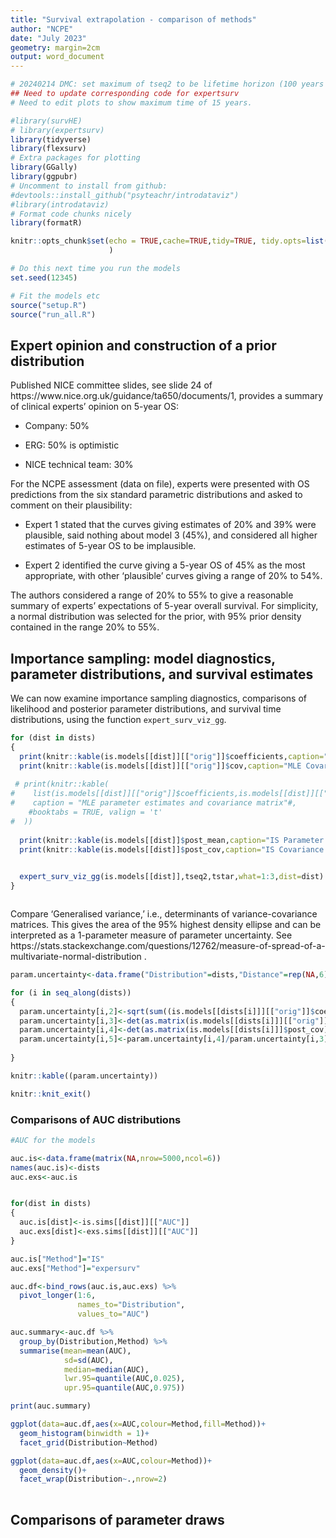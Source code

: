 ```yaml
---
title: "Survival extrapolation - comparison of methods"
author: "NCPE"
date: "July 2023"
geometry: margin=2cm
output: word_document
---
```


```r

# 20240214 DMC: set maximum of tseq2 to be lifetime horizon (100 years in this case)
## Need to update corresponding code for expertsurv
# Need to edit plots to show maximum time of 15 years.

#library(survHE)
# library(expertsurv)
library(tidyverse)
library(flexsurv)
# Extra packages for plotting
library(GGally)
library(ggpubr)
# Uncomment to install from github:
#devtools::install_github("psyteachr/introdataviz")
#library(introdataviz)
# Format code chunks nicely
library(formatR)

knitr::opts_chunk$set(echo = TRUE,cache=TRUE,tidy=TRUE, tidy.opts=list(width.cutoff=60)
                      )

# Do this next time you run the models
set.seed(12345)

```


```r
# Fit the models etc
source("setup.R")
source("run_all.R")
```



## Expert opinion and construction of a prior distribution

Published NICE committee slides, see slide 24 of https://www.nice.org.uk/guidance/ta650/documents/1, provides a summary of clinical experts' opinion on 5-year OS:

- Company: 50%

- ERG: 50% is optimistic

- NICE technical team: 30%

For the NCPE assessment (data on file), experts were presented with OS predictions from the six standard parametric distributions and asked to comment on their plausibility:

- Expert 1 stated that the curves giving estimates of 20% and 39% were plausible, said nothing about model 3 (45%), and considered all higher estimates of 5-year OS to be implausible. 

-	Expert 2 identified the curve giving a 5-year OS of 45% as the most appropriate, with other ‘plausible’ curves giving a range of 20% to 54%. 

The authors considered a range of 20% to 55% to give a reasonable summary of experts' expectations of 5-year overall survival. For simplicity, a normal distribution was selected for the prior, with 95% prior density contained in the range 20% to 55%.

## Importance sampling: model diagnostics, parameter distributions, and survival estimates

We can now examine importance sampling diagnostics, comparisons of likelihood and posterior parameter distributions, and survival time distributions, using the function `expert_surv_viz_gg`.


```r
for (dist in dists)
{
  print(knitr::kable(is.models[[dist]][["orig"]]$coefficients,caption="MLE Parameter Estimates"))
  print(knitr::kable(is.models[[dist]][["orig"]]$cov,caption="MLE Covariance Matrix"))
  
 # print(knitr::kable(
#    list(is.models[[dist]][["orig"]]$coefficients,is.models[[dist]][["orig"]]$cov),
#    caption = "MLE parameter estimates and covariance matrix"#,
    #booktabs = TRUE, valign = 't'
#  ))
  
  print(knitr::kable(is.models[[dist]]$post_mean,caption="IS Parameter Estimates"))
  print(knitr::kable(is.models[[dist]]$post_cov,caption="IS Covariance Matrix"))
  

  expert_surv_viz_gg(is.models[[dist]],tseq2,tstar,what=1:3,dist=dist)
}



```

Compare 'Generalised variance,' i.e., determinants of variance-covariance matrices. This gives the area of the 95% highest density ellipse and can be interpreted as a 1-parameter measure of parameter uncertainty. See https://stats.stackexchange.com/questions/12762/measure-of-spread-of-a-multivariate-normal-distribution .



```r

param.uncertainty<-data.frame("Distribution"=dists,"Distance"=rep(NA,6),"MLE Variance"=rep(NA,6),"IS Variance"=rep(NA,6),"Ratio"=rep(NA,6))

for (i in seq_along(dists))
{
  param.uncertainty[i,2]<-sqrt(sum((is.models[[dists[i]]][["orig"]]$coefficients-is.models[[dists[i]]]$post_mean)^2))
  param.uncertainty[i,3]<-det(as.matrix(is.models[[dists[i]]][["orig"]]$cov))
  param.uncertainty[i,4]<-det(as.matrix(is.models[[dists[i]]]$post_cov))
  param.uncertainty[i,5]<-param.uncertainty[i,4]/param.uncertainty[i,3]
  
}

knitr::kable((param.uncertainty))

```


```r
knitr::knit_exit()
```



### Comparisons of AUC distributions

```r

#AUC for the models

auc.is<-data.frame(matrix(NA,nrow=5000,ncol=6))
names(auc.is)<-dists
auc.exs<-auc.is


for(dist in dists)
{
  auc.is[dist]<-is.sims[[dist]][["AUC"]]
  auc.exs[dist]<-exs.sims[[dist]][["AUC"]]
}

auc.is["Method"]="IS"
auc.exs["Method"]="expersurv"

auc.df<-bind_rows(auc.is,auc.exs) %>%
  pivot_longer(1:6,
               names_to="Distribution",
               values_to="AUC")

auc.summary<-auc.df %>%
  group_by(Distribution,Method) %>%
  summarise(mean=mean(AUC),
            sd=sd(AUC),
            median=median(AUC),
            lwr.95=quantile(AUC,0.025),
            upr.95=quantile(AUC,0.975)) 

print(auc.summary)

ggplot(data=auc.df,aes(x=AUC,colour=Method,fill=Method))+
  geom_histogram(binwidth = 1)+
  facet_grid(Distribution~Method)

ggplot(data=auc.df,aes(x=AUC,colour=Method))+
  geom_density()+
  facet_wrap(Distribution~.,nrow=2)
  

```



 

## Comparisons of parameter draws

